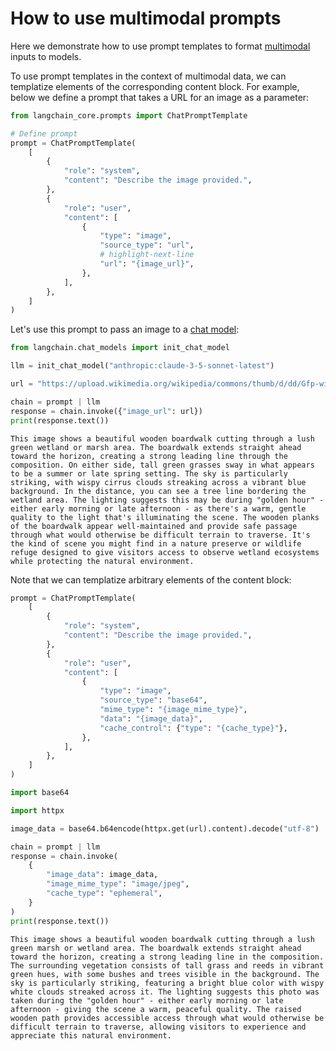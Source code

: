 # How to use multimodal prompts

Here we demonstrate how to use prompt templates to format [multimodal](/oss/javascript/concepts/multimodality/) inputs to models. 

To use prompt templates in the context of multimodal data, we can templatize elements of the corresponding content block.
For example, below we define a prompt that takes a URL for an image as a parameter:


```python
from langchain_core.prompts import ChatPromptTemplate

# Define prompt
prompt = ChatPromptTemplate(
    [
        {
            "role": "system",
            "content": "Describe the image provided.",
        },
        {
            "role": "user",
            "content": [
                {
                    "type": "image",
                    "source_type": "url",
                    # highlight-next-line
                    "url": "{image_url}",
                },
            ],
        },
    ]
)
```

Let's use this prompt to pass an image to a [chat model](/oss/javascript/concepts/chat_models/#multimodality):


```python
from langchain.chat_models import init_chat_model

llm = init_chat_model("anthropic:claude-3-5-sonnet-latest")

url = "https://upload.wikimedia.org/wikipedia/commons/thumb/d/dd/Gfp-wisconsin-madison-the-nature-boardwalk.jpg/2560px-Gfp-wisconsin-madison-the-nature-boardwalk.jpg"

chain = prompt | llm
response = chain.invoke({"image_url": url})
print(response.text())
```
```output
This image shows a beautiful wooden boardwalk cutting through a lush green wetland or marsh area. The boardwalk extends straight ahead toward the horizon, creating a strong leading line through the composition. On either side, tall green grasses sway in what appears to be a summer or late spring setting. The sky is particularly striking, with wispy cirrus clouds streaking across a vibrant blue background. In the distance, you can see a tree line bordering the wetland area. The lighting suggests this may be during "golden hour" - either early morning or late afternoon - as there's a warm, gentle quality to the light that's illuminating the scene. The wooden planks of the boardwalk appear well-maintained and provide safe passage through what would otherwise be difficult terrain to traverse. It's the kind of scene you might find in a nature preserve or wildlife refuge designed to give visitors access to observe wetland ecosystems while protecting the natural environment.
```
Note that we can templatize arbitrary elements of the content block:


```python
prompt = ChatPromptTemplate(
    [
        {
            "role": "system",
            "content": "Describe the image provided.",
        },
        {
            "role": "user",
            "content": [
                {
                    "type": "image",
                    "source_type": "base64",
                    "mime_type": "{image_mime_type}",
                    "data": "{image_data}",
                    "cache_control": {"type": "{cache_type}"},
                },
            ],
        },
    ]
)
```


```python
import base64

import httpx

image_data = base64.b64encode(httpx.get(url).content).decode("utf-8")

chain = prompt | llm
response = chain.invoke(
    {
        "image_data": image_data,
        "image_mime_type": "image/jpeg",
        "cache_type": "ephemeral",
    }
)
print(response.text())
```
```output
This image shows a beautiful wooden boardwalk cutting through a lush green marsh or wetland area. The boardwalk extends straight ahead toward the horizon, creating a strong leading line in the composition. The surrounding vegetation consists of tall grass and reeds in vibrant green hues, with some bushes and trees visible in the background. The sky is particularly striking, featuring a bright blue color with wispy white clouds streaked across it. The lighting suggests this photo was taken during the "golden hour" - either early morning or late afternoon - giving the scene a warm, peaceful quality. The raised wooden path provides accessible access through what would otherwise be difficult terrain to traverse, allowing visitors to experience and appreciate this natural environment.
```

```python

```
